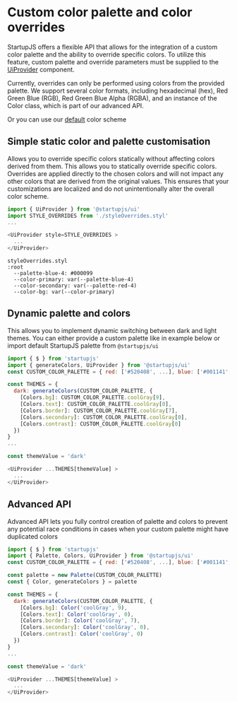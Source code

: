# Custom color palette and color overrides

StartupJS offers a flexible API that allows for the integration of a custom color palette and the ability to override specific colors. To utilize this feature, custom palette and override parameters must be supplied to the [UiProvider](https://github.com/startupjs/startupjs/tree/master/packages/ui#top-level-uiprovider-component) component.

Currently, overrides can only be performed using colors from the provided palette. We support several color formats, including hexadecimal (hex), Red Green Blue (RGB), Red Green Blue Alpha (RGBA), and an instance of the Color class, which is part of our advanced API.

Or you can use our [default](./colors) color scheme

## Simple static color and palette customisation

Allows you to override specific colors statically without affecting colors derived from them.
This allows you to statically override specific colors. Overrides are applied directly to the chosen colors and will not impact any other colors that are derived from the original values. This ensures that your customizations are localized and do not unintentionally alter the overall color scheme.

```js
import { UiProvider } from '@startupjs/ui'
import STYLE_OVERRIDES from './styleOverrides.styl'
...

<UiProvider style=STYLE_OVERRIDES >
  ...
</UiProvider>
```

```styl
styleOverrides.styl
:root
  --palette-blue-4: #000099
  --color-primary: var(--palette-blue-4)
  --color-secondary: var(--palette-red-4)
  --color-bg: var(--color-primary)
```

## Dynamic palette and colors

This allows you to implement dynamic switching between dark and light themes.
You can either provide a custom palette like in example below or import default StartupJS palette from `@startupjs/ui`

```js
import { $ } from 'startupjs'
import { generateColors, UiProvider } from '@startupjs/ui'
const CUSTOM_COLOR_PALETTE = { red: ['#520408', ...], blue: ['#001141', ...], ... }

const THEMES = {
  dark: generateColors(CUSTOM_COLOR_PALETTE, {
    [Colors.bg]: CUSTOM_COLOR_PALETTE.coolGray[9],
    [Colors.text]: CUSTOM_COLOR_PALETTE.coolGray[0],
    [Colors.border]: CUSTOM_COLOR_PALETTE.coolGray[7],
    [Colors.secondary]: CUSTOM_COLOR_PALETTE.coolGray[0],
    [Colors.contrast]: CUSTOM_COLOR_PALETTE.coolGray[0]
  })
}
...

const themeValue = 'dark'

<UiProvider ...THEMES[themeValue] >
  ...
</UiProvider>
```

## Advanced API

Advanced API lets you fully control creation of palette and colors to prevent any potential race conditions in cases when your custom palette might have duplicated colors

```js
import { $ } from 'startupjs'
import { Palette, Colors, UiProvider } from '@startupjs/ui'
const CUSTOM_COLOR_PALETTE = { red: ['#520408', ...], blue: ['#001141', ...], ... }

const palette = new Palette(CUSTOM_COLOR_PALETTE)
const { Color, generateColors } = palette

const THEMES = {
  dark: generateColors(CUSTOM_COLOR_PALETTE, {
    [Colors.bg]: Color('coolGray', 9),
    [Colors.text]: Color('coolGray', 0),
    [Colors.border]: Color('coolGray', 7),
    [Colors.secondary]: Color('coolGray', 0),
    [Colors.contrast]: Color('coolGray', 0)
  })
}
...

const themeValue = 'dark'

<UiProvider ...THEMES[themeValue] >
  ...
</UiProvider>
```
